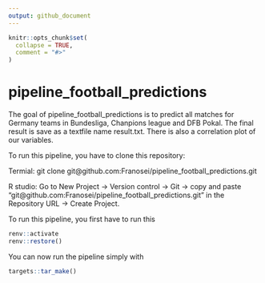 ```yaml
---
output: github_document
---
```


<!-- README.md is generated from README.Rmd. Please edit that file -->

```r
knitr::opts_chunk$set(
  collapse = TRUE,
  comment = "#>"
)
```

# pipeline_football_predictions

<!-- badges: start -->
<!-- badges: end -->

The goal of pipeline_football_predictions is to  predict all matches for Germany teams in Bundesliga, Chanpions league and DFB Pokal. The final result is save as a textfile name result.txt. There is also a correlation plot of our variables.

To run this pipeline, you have to clone this repository:

Termial: git clone git@github.com:Franosei/pipeline_football_predictions.git

R studio: Go to New Project $\rightarrow$ Version control $\rightarrow$ Git $\rightarrow$ copy and paste "git@github.com:Franosei/pipeline_football_predictions.git" in the Repository URL  $\rightarrow$ Create Project.

To run this pipeline, you first have to run this 

```r
renv::activate
renv::restore()
```

You can now run the pipeline simply with
```r
targets::tar_make()
```


